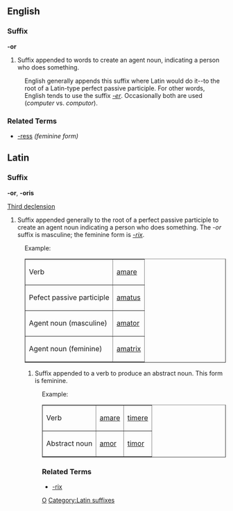 ==English==
===Suffix===
'''-or'''

# Suffix appended to words to create an agent noun, indicating a person who does something.
: English generally appends this suffix where Latin would do it--to the root of a Latin-type perfect passive participle.  For other words, English tends to use the suffix ''[[-er]]''.  Occasionally both are used (''computer'' vs. ''computor'').

===Related Terms===
*[[-ress]] ''(feminine form)''

==Latin==
===Suffix===
'''-or''', '''-oris'''

[[Wiktionary Appendix:Latin third declension|Third declension]]

# Suffix appended generally to the root of a perfect passive participle to create an agent noun indicating a person who does something.  The ''-or'' suffix is masculine; the feminine form is ''[[-rix]]''.
: Example:
:<table cellspacing="2" border="1">
  <tr><td> Verb</td>
      <td>[[amare]]</td></tr>
  <tr><td>Pefect passive participle</td>
      <td>[[amatus]]</td></tr>
  <tr><td>Agent noun (masculine)</td>
      <td>[[amator]]</td></tr>
  <tr><td>Agent noun (feminine)</td>
      <td>[[amatrix]]</td>
</table>
# Suffix appended to a verb to produce an abstract noun. This form is feminine.
: Example:
:<table cellspacing="2" border="1">
  <tr><td> Verb</td>
      <td>[[amare]]</td>
      <td>[[timere]]</td></tr>
  <tr><td>Abstract noun</td>
      <td>[[amor]]</td>
      <td>[[timor]]</td></tr>
</table>

===Related Terms===
*[[-rix]]

[[Category:English suffixes|O]]
[[Category:Latin suffixes]]
